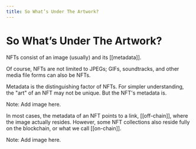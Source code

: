```yaml
---
title: So What’s Under The Artwork?
---
```


# So What’s Under The Artwork?

NFTs consist of an image (usually) and its \[\[metadata]].&#x20;

Of course, NFTs are not limited to JPEGs; GIFs, soundtracks, and other media file forms can also be NFTs.

Metadata is the distinguishing factor of NFTs. For simpler understanding, the "art" of an NFT may not be unique. But the NFT's metadata is.

Note: Add image here.

In most cases, the metadata of an NFT points to a link, \[\[off-chain]], where the image actually resides. However, some NFT collections also reside fully on the blockchain, or what we call \[\[on-chain]].

Note: Add image here.
